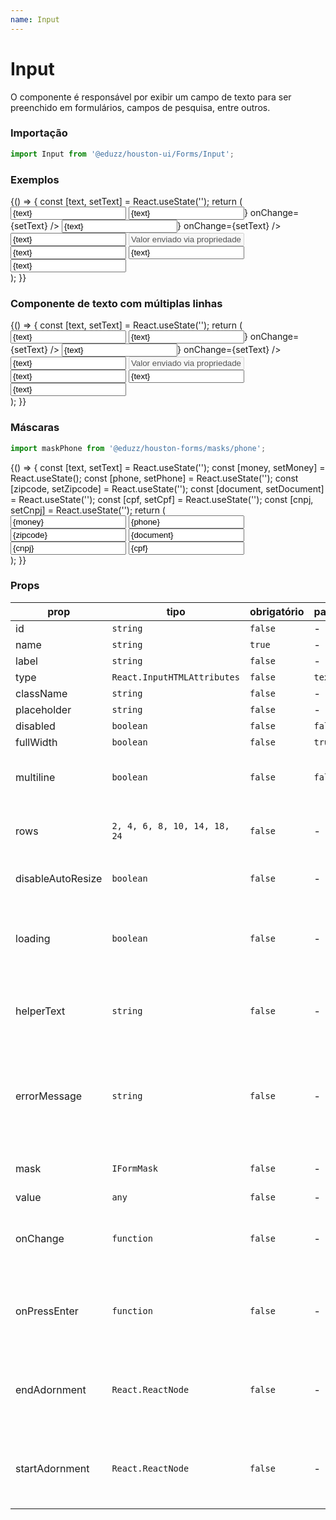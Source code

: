 ```yaml
---
name: Input
---
```





# Input

O componente é responsável por exibir um campo de texto para ser preenchido em formulários, campos de pesquisa, entre outros.

### Importação

```js
import Input from '@eduzz/houston-ui/Forms/Input';
```

### Exemplos

<Playground>
  {() => {
    const [text, setText] = React.useState('');
    return (
      <div style={{ display: 'flex', flexDirection: 'column', flexWrap: 'wrap', gap: 16 }}>
        <Input label='Campo de Texto' value={text} onChange={setText} />
        <Input label='Campo com ícone' value={text} startAdornment={<InsertEmoticonIcon />} onChange={setText} />
        <Input label='Campo com ícone' value={text} endAdornment={<InsertEmoticonIcon />} onChange={setText} />
        <Input label='Campo de Texto' placeholder='Placeholder' value={text} onChange={setText} />
        <Input label='Campo de Texto Desabilitado' disabled value='Valor enviado via propriedade' />
        <Input label='Campo de Texto com Carregamento' loading value={text} onChange={setText} />
        <Input
          label='Campo de Texto com Texto de Ajuda'
          helperText='Um exemplo de campo de ajuda'
          value={text}
          onChange={setText}
        />
        <Input label='Campo de Texto com Erro' errorMessage='Mensagem de erro' value={text} onChange={setText} />
      </div>
    );
  }}
</Playground>

### Componente de texto com múltiplas linhas

<Playground>
  {() => {
    const [text, setText] = React.useState('');
    return (
      <div style={{ display: 'flex', flexDirection: 'column', flexWrap: 'wrap', gap: 16 }}>
        <Input multiline label='Campo de Texto' value={text} onChange={setText} />
        <Input
          multiline
          label='Campo com ícone'
          value={text}
          startAdornment={<InsertEmoticonIcon />}
          onChange={setText}
        />
        <Input
          multiline
          label='Campo com ícone'
          value={text}
          endAdornment={<InsertEmoticonIcon />}
          onChange={setText}
        />
        <Input multiline label='Campo de Texto' placeholder='Placeholder' value={text} onChange={setText} />
        <Input multiline label='Campo de Texto Desabilitado' disabled value='Valor enviado via propriedade' />
        <Input multiline label='Campo de Texto com Carregamento' loading value={text} onChange={setText} />
        <Input
          multiline
          label='Campo de Texto com Texto de Ajuda'
          helperText='Um exemplo de campo de ajuda'
          value={text}
          onChange={setText}
        />
        <Input
          multiline
          label='Campo de Texto com Erro'
          errorMessage='Mensagem de erro'
          value={text}
          onChange={setText}
        />
      </div>
    );
  }}
</Playground>

### Máscaras

```js
import maskPhone from '@eduzz/houston-forms/masks/phone';
```

<Playground>
  {() => {
    const [text, setText] = React.useState('');
    const [money, setMoney] = React.useState();
    const [phone, setPhone] = React.useState('');
    const [zipcode, setZipcode] = React.useState('');
    const [document, setDocument] = React.useState('');
    const [cpf, setCpf] = React.useState('');
    const [cnpj, setCnpj] = React.useState('');
    return (
      <div style={{ display: 'flex', flexDirection: 'column', flexWrap: 'wrap', gap: 16 }}>
        <Input label='Moeda' name='money' value={money} onChange={setMoney} mask={moneyMask} />
        <Input label='Telefone' name='phone' value={phone} onChange={setPhone} mask={phoneMask} />
        <Input label='CEP' name='zipcode' value={zipcode} onChange={setZipcode} mask={zipcodeMask} />
        <Input
          label='Documento (CPF/CNPJ)'
          name='document'
          value={document}
          onChange={setDocument}
          mask={documentMask}
        />
        <Input label='CNPJ' name='cnpj' value={cnpj} onChange={setCnpj} mask={cnpjMask} />
        <Input label='CPF' name='cpf' value={cpf} onChange={setCpf} mask={cpfMask} />
      </div>
    );
  }}
</Playground>

### Props

| prop              | tipo                         | obrigatório | padrão  | descrição                                                                           |
| ----------------- | ---------------------------- | ----------- | ------- | ----------------------------------------------------------------------------------- |
| id                | `string`                     | `false`     | -       | -                                                                                   |
| name              | `string`                     | `true`      | -       | -                                                                                   |
| label             | `string`                     | `false`     | -       | -                                                                                   |
| type              | `React.InputHTMLAttributes`  | `false`     | `text`  | -                                                                                   |
| className         | `string`                     | `false`     | -       | -                                                                                   |
| placeholder       | `string`                     | `false`     | -       | -                                                                                   |
| disabled          | `boolean`                    | `false`     | `false` | -                                                                                   |
| fullWidth         | `boolean`                    | `false`     | `true`  | -                                                                                   |
| multiline         | `boolean`                    | `false`     | `false` | Permite um campo de texto com várias linhas.                                        |
| rows              | `2, 4, 6, 8, 10, 14, 18, 24` | `false`     | -       | Número de linhas quando `multiline` for verdadeiro.                                 |
| disableAutoResize | `boolean`                    | `false`     | -       | Desativa o auto-resize do multiline                                                 |
| loading           | `boolean`                    | `false`     | -       | Exibe ícone de carregamento no componente de texto.                                 |
| helperText        | `string`                     | `false`     | -       | Exibe texto de ajuda abaixo do componente de texto.                                 |
| errorMessage      | `string`                     | `false`     | -       | Exibe uma mensagem de erro no componente de texto, assim como indica erro no campo. |
| mask              | `IFormMask`                  | `false`     | -       | Máscara que será aplicada no campo.                                                 |
| value             | `any`                        | `false`     | -       | -                                                                                   |
| onChange          | `function`                   | `false`     | -       | Função disparada ao alterar o valor do campo de texto.                              |
| onPressEnter      | `function`                   | `false`     | -       | Função disparada ao apertar Enter dentro do campo de texto.                         |
| endAdornment      | `React.ReactNode`            | `false`     | -       | Ícone ou botão com ícone que será exibido no final do campo.                        |
| startAdornment    | `React.ReactNode`            | `false`     | -       | Ícone ou botão com ícone que será exibido no início do campo.                       |

